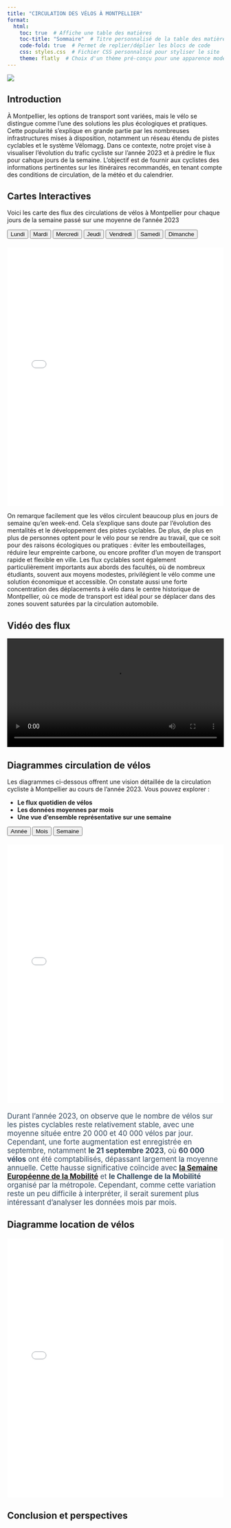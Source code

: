 ```yaml
---
title: "CIRCULATION DES VÉLOS À MONTPELLIER"
format:
  html:
    toc: true  # Affiche une table des matières
    toc-title: "Sommaire"  # Titre personnalisé de la table des matières
    code-fold: true  # Permet de replier/déplier les blocs de code
    css: styles.css  # Fichier CSS personnalisé pour styliser le site
    theme: flatly  # Choix d'un thème pré-conçu pour une apparence moderne
---
```


![ ](https://static.actu.fr/uploads/2020/09/montpellier-velo-piste-cyclable-960x640.jpg)

## Introduction

À Montpellier, les options de transport sont variées, mais le vélo se distingue comme l'une des solutions les plus écologiques et pratiques. Cette popularité s'explique en grande partie par les nombreuses infrastructures mises à disposition, notamment un réseau étendu de pistes cyclables et le système Vélomagg.
Dans ce contexte, notre projet vise à visualiser l'évolution du trafic cycliste sur l'année 2023 et à prédire le flux pour cahque jours de la semaine. L'objectif est de fournir aux cyclistes des informations pertinentes sur les itinéraires recommandés, en tenant compte des conditions de circulation, de la météo et du calendrier.

## Cartes Interactives

Voici les carte des flux des circulations de vélos à Montpellier pour chaque jours de la semaine passé sur une moyenne de l’année 2023
<div>
  <button onclick="changeMap('Lundi')">Lundi</button>
  <button onclick="changeMap('Mardi')">Mardi</button>
  <button onclick="changeMap('Mercredi')">Mercredi</button>
  <button onclick="changeMap('Jeudi')">Jeudi</button>
  <button onclick="changeMap('Vendredi')">Vendredi</button>
  <button onclick="changeMap('Samedi')">Samedi</button>
  <button onclick="changeMap('Dimanche')">Dimanche</button>
</div>

<div id="map-container" style="margin-top: 20px;">
  <iframe id="map-frame" src="carte/map_montpellier_Lundi.html" width="100%" height="600" style="border: none;"></iframe>
</div>

<script>
  function changeMap(day) {
    document.getElementById("map-frame").src = `carte/map_montpellier_${day}.html`;
  }
</script>

On remarque facilement que les vélos circulent beaucoup plus en jours de semaine qu’en week-end. Cela s’explique sans doute par l’évolution des mentalités et le développement des pistes cyclables. De plus, de plus en plus de personnes optent pour le vélo pour se rendre au travail, que ce soit pour des raisons écologiques ou pratiques : éviter les embouteillages, réduire leur empreinte carbone, ou encore profiter d’un moyen de transport rapide et flexible en ville.
Les flux cyclables sont également particulièrement importants aux abords des facultés, où de nombreux étudiants, souvent aux moyens modestes, privilégient le vélo comme une solution économique et accessible. 
On constate aussi une forte concentration des déplacements à vélo dans le centre historique de Montpellier, où ce mode de transport est idéal pour se déplacer dans des zones souvent saturées par la circulation automobile.


## Vidéo des flux

<video controls width="100%" height="auto">
  <source src="Video/bike_animation_12_Mai.mp4">
</video>






## Diagrammes circulation de vélos

Les diagrammes ci-dessous offrent une vision détaillée de la circulation cycliste à Montpellier au cours de l'année 2023. Vous pouvez explorer :

- **Le flux quotidien de vélos**
- **Les données moyennes par mois**
- **Une vue d'ensemble représentative sur une semaine**

<div>
  <button onclick="changeDiagramme('Annee')">Année</button>
  <button onclick="changeDiagramme('Mois')">Mois</button>
  <button onclick="changeDiagramme('Semaine')">Semaine</button>
</div>

<div id="diagram-container" style="margin-top: 20px;">
  <iframe id="diagram-frame" src="Diagramme/Diagramme_Annee_2023.html" width="100%" height="600" style="border: none;"></iframe>
</div>

<div id="diagram-text" style="margin-top: 20px; font-size: 1.2em; color: #34495e;">
  Durant l’année 2023, on observe que le nombre de vélos sur les pistes cyclables reste relativement stable, avec une moyenne située entre 20 000 et 40 000 vélos par jour. Cependant, une forte augmentation est enregistrée en septembre, notamment **le 21 septembre 2023**, où **60 000 vélos** ont été comptabilisés, dépassant largement la moyenne annuelle. Cette hausse significative coïncide avec [__la Semaine Européenne de la Mobilité__](https://www.montpellier3m.fr/semaine-europeeenne-de-la-mobilite?utm.com)
  et **le Challenge de la Mobilité** organisé par la métropole.
  Cependant, comme cette variation reste un peu difficile à interpréter,  il serait surement plus intéressant d'analyser les données mois par mois.
</div>

<script>
  function changeDiagramme(view) {
    // Met à jour l'iframe en fonction du bouton cliqué
    document.getElementById("diagram-frame").src = `Diagramme/Diagramme_${view}_2023.html`;

    // Définir les textes détaillés pour chaque vue
    const texts = {
      Annee: `
        <p>
          Durant l’année 2023, on observe que le nombre de vélos sur les pistes cyclables reste relativement stable, 
          avec une moyenne située entre <strong>20 000</strong> et <strong>40 000 vélos</strong> par jour. 
          Cependant, une forte augmentation est enregistrée en septembre, notamment le 
          <strong>21 septembre 2023</strong>, où <strong>60 000 vélos</strong> ont été comptabilisés, 
          dépassant largement la moyenne annuelle. Cette hausse significative coïncide avec 
          <a href="https://www.montpellier3m.fr/semaine-europeeenne-de-la-mobilite?utm.com" target="_blank">
          la Semaine Européenne de la Mobilité</a> et <strong>le Challenge de la Mobilité</strong> organisé par la métropole.
        </p>
        <p>
          Cependant, comme cette variation reste un peu difficile à interpréter, il serait surement plus intéressant 
          d'analyser les données mois par mois.
        </p>
      `,
      Mois: `
        <p>
          Pour le diagramme par mois, il est plus facilement interprétable, avec une <strong>moyenne</strong> située entre <strong>600 000 et 900 000 vélos</strong> par mois. Cependant, une forte augmentation est enregistrée en <strong>septembre</strong>, avec près de <strong>1 million de vélos</strong>comptabilisés, ce qui en fait le mois le plus actif de l’année. Cette hausse significative coïncide avec l’analyse précédente (la Semaine Européenne de la Mobilité) mais aussi avec <strong>les rentrées scolaire et la reprise des activités professionnelles</strong>, où de nombreux trajets se font à vélo.
          </p>
          <p>
          À l’inverse, les mois de <strong>février et décembre </strong> affichent les niveaux les plus faibles, avec environ 600 000 vélos. Cela peut s’expliquer par des conditions météorologiques moins favorables en hiver, comme le froid, la pluie et des journées plus courtes.
          On remarque également une baisse surprenante en <strong>juillet et août</strong>, qui pourrait être liée aux vacances estivales et à la chaleur, rendant l’usage du vélo moins fréquent.
          </p>
          <p>
          Ces variations mettent en lumière une certaine saisonnalité dans l’utilisation des vélos. Pour mieux comprendre, il serait intéressant d’explorer les données de circulation moyenne hebdomadaire afin d’examiner plus précisément les liens entre les périodes de travail et les jours de repos.
        </p>
      `,
      Semaine: `
        <p>
          La semaine type
        </p>
      `
    };

    // Met à jour le texte dynamique
    document.getElementById("diagram-text").innerHTML = texts[view];
  }
</script>



## Diagramme location de vélos
<div id="diagram-container" style="margin-top: 20px;">
  <iframe id="diagram-frame" src="Diagramme/Diagramme_locations.html" width="100%" height="600" style="border: none;"></iframe>
</div>



## Conclusion et perspectives
